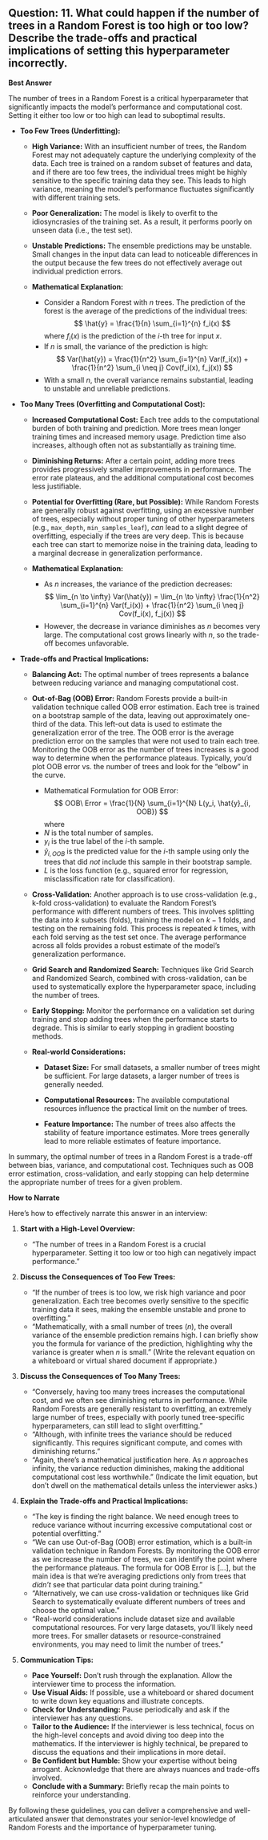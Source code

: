 ## Question: 11. What could happen if the number of trees in a Random Forest is too high or too low? Describe the trade-offs and practical implications of setting this hyperparameter incorrectly.

**Best Answer**

The number of trees in a Random Forest is a critical hyperparameter that significantly impacts the model's performance and computational cost. Setting it either too low or too high can lead to suboptimal results.

*   **Too Few Trees (Underfitting):**

    *   **High Variance:** With an insufficient number of trees, the Random Forest may not adequately capture the underlying complexity of the data. Each tree is trained on a random subset of features and data, and if there are too few trees, the individual trees might be highly sensitive to the specific training data they see. This leads to high variance, meaning the model's performance fluctuates significantly with different training sets.

    *   **Poor Generalization:** The model is likely to overfit to the idiosyncrasies of the training set. As a result, it performs poorly on unseen data (i.e., the test set).

    *   **Unstable Predictions:** The ensemble predictions may be unstable. Small changes in the input data can lead to noticeable differences in the output because the few trees do not effectively average out individual prediction errors.

    *   **Mathematical Explanation:**
        *   Consider a Random Forest with $n$ trees. The prediction of the forest is the average of the predictions of the individual trees:
            $$
            \hat{y} = \frac{1}{n} \sum_{i=1}^{n} f_i(x)
            $$
            where $f_i(x)$ is the prediction of the $i$-th tree for input $x$.
        *   If $n$ is small, the variance of the prediction is high:
            $$
            Var(\hat{y}) = \frac{1}{n^2} \sum_{i=1}^{n} Var(f_i(x)) + \frac{1}{n^2} \sum_{i \neq j} Cov(f_i(x), f_j(x))
            $$
        *   With a small $n$, the overall variance remains substantial, leading to unstable and unreliable predictions.

*   **Too Many Trees (Overfitting and Computational Cost):**

    *   **Increased Computational Cost:** Each tree adds to the computational burden of both training and prediction. More trees mean longer training times and increased memory usage.  Prediction time also increases, although often not as substantially as training time.

    *   **Diminishing Returns:** After a certain point, adding more trees provides progressively smaller improvements in performance. The error rate plateaus, and the additional computational cost becomes less justifiable.

    *   **Potential for Overfitting (Rare, but Possible):** While Random Forests are generally robust against overfitting, using an excessive number of trees, especially without proper tuning of other hyperparameters (e.g., `max_depth`, `min_samples_leaf`), *can* lead to a slight degree of overfitting, especially if the trees are very deep. This is because each tree can start to memorize noise in the training data, leading to a marginal decrease in generalization performance.

    *   **Mathematical Explanation:**
        *   As $n$ increases, the variance of the prediction decreases:
            $$
            \lim_{n \to \infty} Var(\hat{y}) = \lim_{n \to \infty} \frac{1}{n^2} \sum_{i=1}^{n} Var(f_i(x)) + \frac{1}{n^2} \sum_{i \neq j} Cov(f_i(x), f_j(x))
            $$
        *   However, the decrease in variance diminishes as $n$ becomes very large. The computational cost grows linearly with $n$, so the trade-off becomes unfavorable.

*   **Trade-offs and Practical Implications:**

    *   **Balancing Act:** The optimal number of trees represents a balance between reducing variance and managing computational cost.

    *   **Out-of-Bag (OOB) Error:** Random Forests provide a built-in validation technique called OOB error estimation. Each tree is trained on a bootstrap sample of the data, leaving out approximately one-third of the data. This left-out data is used to estimate the generalization error of the tree. The OOB error is the average prediction error on the samples that were not used to train each tree. Monitoring the OOB error as the number of trees increases is a good way to determine when the performance plateaus.  Typically, you'd plot OOB error vs. the number of trees and look for the "elbow" in the curve.
        *   Mathematical Formulation for OOB Error:
        $$
        OOB\ Error = \frac{1}{N} \sum_{i=1}^{N} L(y_i, \hat{y}_{i, OOB})
        $$
        where
        *   $N$ is the total number of samples.
        *   $y_i$ is the true label of the $i$-th sample.
        *   $\hat{y}_{i, OOB}$ is the predicted value for the $i$-th sample using only the trees that did *not* include this sample in their bootstrap sample.
        *   $L$ is the loss function (e.g., squared error for regression, misclassification rate for classification).

    *   **Cross-Validation:** Another approach is to use cross-validation (e.g., k-fold cross-validation) to evaluate the Random Forest's performance with different numbers of trees. This involves splitting the data into $k$ subsets (folds), training the model on $k-1$ folds, and testing on the remaining fold. This process is repeated $k$ times, with each fold serving as the test set once. The average performance across all folds provides a robust estimate of the model's generalization performance.

    *   **Grid Search and Randomized Search:** Techniques like Grid Search and Randomized Search, combined with cross-validation, can be used to systematically explore the hyperparameter space, including the number of trees.

    *   **Early Stopping:** Monitor the performance on a validation set during training and stop adding trees when the performance starts to degrade. This is similar to early stopping in gradient boosting methods.

    *   **Real-world Considerations:**

        *   **Dataset Size:** For small datasets, a smaller number of trees might be sufficient. For large datasets, a larger number of trees is generally needed.

        *   **Computational Resources:** The available computational resources influence the practical limit on the number of trees.

        *   **Feature Importance:** The number of trees also affects the stability of feature importance estimates.  More trees generally lead to more reliable estimates of feature importance.

In summary, the optimal number of trees in a Random Forest is a trade-off between bias, variance, and computational cost. Techniques such as OOB error estimation, cross-validation, and early stopping can help determine the appropriate number of trees for a given problem.

**How to Narrate**

Here's how to effectively narrate this answer in an interview:

1.  **Start with a High-Level Overview:**

    *   "The number of trees in a Random Forest is a crucial hyperparameter. Setting it too low or too high can negatively impact performance."

2.  **Discuss the Consequences of Too Few Trees:**

    *   "If the number of trees is too low, we risk high variance and poor generalization. Each tree becomes overly sensitive to the specific training data it sees, making the ensemble unstable and prone to overfitting."
    *   "Mathematically, with a small number of trees ($n$), the overall variance of the ensemble prediction remains high.  I can briefly show you the formula for variance of the prediction, highlighting why the variance is greater when $n$ is small." (Write the relevant equation on a whiteboard or virtual shared document if appropriate.)

3.  **Discuss the Consequences of Too Many Trees:**

    *   "Conversely, having too many trees increases the computational cost, and we often see diminishing returns in performance. While Random Forests are generally resistant to overfitting, an extremely large number of trees, especially with poorly tuned tree-specific hyperparameters, can still lead to slight overfitting."
    *   "Although, with infinite trees the variance should be reduced significantly. This requires significant compute, and comes with diminishing returns."
    *   "Again, there's a mathematical justification here. As $n$ approaches infinity, the variance reduction diminishes, making the additional computational cost less worthwhile." (Indicate the limit equation, but don't dwell on the mathematical details unless the interviewer asks.)

4.  **Explain the Trade-offs and Practical Implications:**

    *   "The key is finding the right balance. We need enough trees to reduce variance without incurring excessive computational cost or potential overfitting."
    *   "We can use Out-of-Bag (OOB) error estimation, which is a built-in validation technique in Random Forests. By monitoring the OOB error as we increase the number of trees, we can identify the point where the performance plateaus. The formula for OOB Error is [...], but the main idea is that we're averaging predictions only from trees that *didn't* see that particular data point during training."
    *   "Alternatively, we can use cross-validation or techniques like Grid Search to systematically evaluate different numbers of trees and choose the optimal value."
    *   "Real-world considerations include dataset size and available computational resources. For very large datasets, you'll likely need more trees. For smaller datasets or resource-constrained environments, you may need to limit the number of trees."

5.  **Communication Tips:**

    *   **Pace Yourself:** Don't rush through the explanation. Allow the interviewer time to process the information.
    *   **Use Visual Aids:** If possible, use a whiteboard or shared document to write down key equations and illustrate concepts.
    *   **Check for Understanding:** Pause periodically and ask if the interviewer has any questions.
    *   **Tailor to the Audience:** If the interviewer is less technical, focus on the high-level concepts and avoid diving too deep into the mathematics. If the interviewer is highly technical, be prepared to discuss the equations and their implications in more detail.
    *   **Be Confident but Humble:** Show your expertise without being arrogant. Acknowledge that there are always nuances and trade-offs involved.
    *   **Conclude with a Summary:** Briefly recap the main points to reinforce your understanding.

By following these guidelines, you can deliver a comprehensive and well-articulated answer that demonstrates your senior-level knowledge of Random Forests and the importance of hyperparameter tuning.
